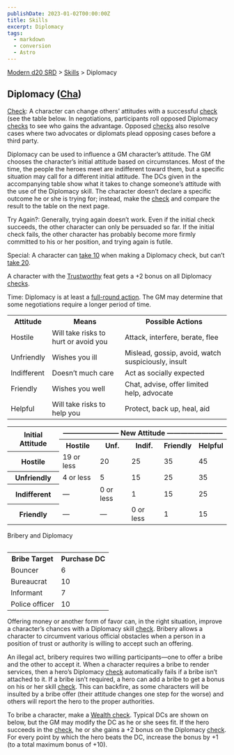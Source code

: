 ```yaml
---
publishDate: 2023-01-02T00:00:00Z
title: Skills
excerpt: Diplomacy
tags:
  - markdown
  - conversion
  - Astro
---
```


[Modern d20 SRD](/#modernD20) > [Skills](modern-d20-srd-skills-index) > Diplomacy

## Diplomacy ([Cha](modern-d20-srd-basics-ability-scores))

[Check](modern-d20-srd-skills-skill-basics-php#skill-check-index): A character
can change others’ attitudes with a successful [check](modern-d20-srd-skills-skill-basics-php#skill-check-index) (see the table below. In negotiations,
participants roll opposed Diplomacy [checks](modern-d20-srd-skills-skill-basics-php#skill-check-index) to see who gains the advantage. Opposed
[checks](modern-d20-srd-wealth-wealth-check) also resolve cases where two
advocates or diplomats plead opposing cases before a third party.

Diplomacy can be used to influence a GM character’s attitude. The GM chooses
the character’s initial attitude based on circumstances. Most of the time, the
people the heroes meet are indifferent toward them, but a specific situation
may call for a different initial attitude. The DCs given in the accompanying
table show what it takes to change someone’s attitude with the use of the
Diplomacy skill. The character doesn’t declare a specific outcome he or she is
trying for; instead, make the [check](modern-d20-srd-skills-skill-basics-php#skill-check-index) and compare the result to the table on the next page.

Try Again?: Generally, trying again doesn’t work. Even if the initial check
succeeds, the other character can only be persuaded so far. If the initial
check fails, the other character has probably become more firmly committed to
his or her position, and trying again is futile.

Special: A character can [take 10](modern-d20-srd-skills-skill-basics-php#take10-index) when making a Diplomacy check, but can’t [take 20](modern-d20-srd-skills-skill-basics-php#take20-index).

A character with the [Trustworthy](modern-d20-srd-feats-trustworthy) feat gets
a +2 bonus on all Diplomacy [checks](modern-d20-srd-skills-skill-basics-php#skill-check-index).

Time: Diplomacy is at least a [full-round action](modern-d20-srd-combat-full-round-actions). The GM may determine that some negotiations require a longer
period of time.


<table> <tr><th> Attitude</th><th> Means</th><th> Possible Actions </th></tr> <tr><td> Hostile</td><td> Will take risks to hurt or avoid you</td><td> Attack, interfere, berate, flee </td></tr> <tr class="shaded"><td> Unfriendly</td><td> Wishes you ill</td><td> Mislead, gossip, avoid, watch suspiciously, insult </td></tr> <tr><td> Indifferent</td><td> Doesn’t much care</td><td> Act as socially expected </td></tr> <tr class="shaded"><td> Friendly</td><td> Wishes you well</td><td> Chat, advise, offer limited help, advocate </td></tr> <tr><td> Helpful</td><td> Will take risks to help you</td><td> Protect, back up, heal, aid </td></tr> </table>

 
<table> <tr><th rowspan="2"> Initial Attitude</th><th colspan="5"> ———————— New Attitude ————————</th> </tr> <tr> <th>Hostile</th> <th>Unf.</th> <th>Indif.</th> <th>Friendly</th> <th>Helpful</th> </tr> <tr> <th>Hostile</th> <td>19 or less</td> <td>20</td> <td>25</td> <td>35</td> <td>45</td> </tr> <tr> <th>Unfriendly</th> <td>4 or less</td> <td>5</td> <td>15</td> <td>25</td> <td>35</td> </tr> <tr> <th>Indifferent</th> <td>—</td> <td>0 or less</td> <td>1</td> <td>15</td> <td>25</td> </tr> <tr> <th>Friendly</th> <td>—</td> <td>—</td> <td>0 or less</td> <td>1</td> <td>15</td> </tr> </table>



Bribery and Diplomacy


<table style="float:right"> <tr> <th>Bribe Target</th> <th>Purchase DC</th> </tr> <tr> <td>Bouncer</td><td> 6 </td></tr> <tr class="shaded"><td> Bureaucrat</td><td> 10 </td></tr> <tr><td>Informant</td><td> 7 </td></tr> <tr class="shaded"><td>Police officer</td><td> 10 </td></tr></table>



Offering money or another form of favor can, in the right situation, improve a
character’s chances with a Diplomacy skill [check](modern-d20-srd-skills-skill-basics-php#skill-check-index). Bribery allows a character to circumvent
various official obstacles when a person in a position of trust or authority
is willing to accept such an offering.

An illegal act, bribery requires two willing participants—one to offer a bribe
and the other to accept it. When a character requires a bribe to render
services, then a hero’s Diplomacy [check](modern-d20-srd-skills-skill-basics-php#skill-check-index) automatically fails if a bribe isn’t attached to it. If
a bribe isn’t required, a hero can add a bribe to get a bonus on his or her
skill [check](modern-d20-srd-skills-skill-basics-php#skill-check-index). This
can backfire, as some characters will be insulted by a bribe offer (their
attitude changes one step for the worse) and others will report the hero to
the proper authorities.

To bribe a character, make a [Wealth check](modern-d20-srd-wealth-wealth-check). Typical DCs are shown on below, but the GM may modify the DC as he or
she sees fit. If the hero succeeds in the [check](modern-d20-srd-wealth-wealth-check), he or she gains a +2 bonus on the Diplomacy
[check](modern-d20-srd-equipment-equipment-general). For every point by which
the hero beats the DC, increase the bonus by +1 (to a total maximum bonus of
+10).

